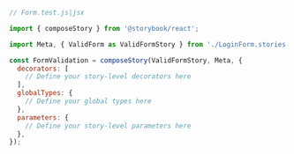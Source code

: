 ```js
// Form.test.js|jsx

import { composeStory } from '@storybook/react';

import Meta, { ValidForm as ValidFormStory } from './LoginForm.stories';

const FormValidation = composeStory(ValidFormStory, Meta, {
  decorators: [
    // Define your story-level decorators here
  ],
  globalTypes: {
    // Define your global types here
  },
  parameters: {
    // Define your story-level parameters here
  },
});
```
